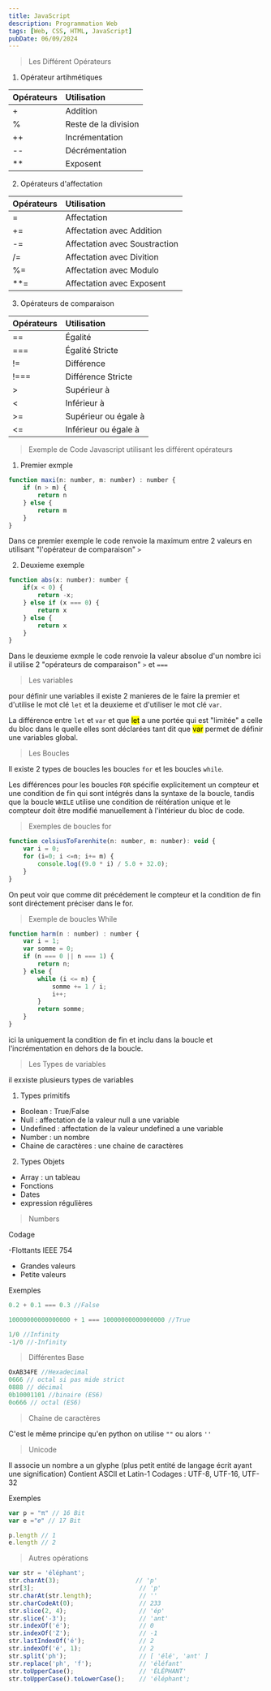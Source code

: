 ```yaml
---
title: JavaScript
description: Programmation Web
tags: [Web, CSS, HTML, JavaScript]
pubDate: 06/09/2024
---
```


> Les Différent Opérateurs

1. Opérateur artihmétiques

| Opérateurs | Utilisation          |
| :--------- | :------------------- |
| +          | Addition             |
| %          | Reste de la division |
| ++         | Incrémentation       |
| --         | Décrémentation       |
| \*\*       | Exposent             |

2. Opérateurs d'affectation

| Opérateurs | Utilisation                   |
| :--------- | :---------------------------- |
| =          | Affectation                   |
| +=         | Affectation avec Addition     |
| -=         | Affectation avec Soustraction |
| /=         | Affectation avec Divition     |
| %=         | Affectation avec Modulo       |
| \*\*=      | Affectation avec Exposent     |

3. Opérateurs de comparaison

| Opérateurs | Utilisation          |
| :--------- | :------------------- |
| ==         | Égalité              |
| ===        | Égalité Stricte      |
| !=         | Différence           |
| !===       | Différence Stricte   |
| >          | Supérieur à          |
| \<         | Inférieur à          |
| >=         | Supérieur ou égale à |
| \<=        | Inférieur ou égale à |

> Exemple de Code Javascript utilisant les différent opérateurs

1. Premier exmple

```javascript
function maxi(n: number, m: number) : number {
    if (n > m) {
        return n
    } else {
        return m
    }
}
```

Dans ce premier exemple le code renvoie la maximum entre 2 valeurs en utilisant
"l'opérateur de comparaison" <code>></code>

2. Deuxieme exemple

```javascript
function abs(x: number): number {
    if(x < 0) {
        return -x;
    } else if (x === 0) {
        return x
    } else {
        return x
    }
}
```

Dans le deuxieme exmple le code renvoie la valeur absolue d'un nombre ici il
utilise 2 "opérateurs de comparaison" <code>></code> et <code>===</code>

> Les variables

pour définir une variables il existe 2 manieres de le faire la premier et
d'utilise le mot clé <code>let</code> et la deuxieme et d'utiliser le mot clé
<code>var</code>.

La différence entre <code>let</code> et <code>var</code> et que <mark>let</mark>
a une portée qui est "limitée" a celle du bloc dans le quelle elles sont
déclarées tant dit que <mark>var</mark> permet de définir une variables global.

> Les Boucles

Il existe 2 types de boucles les boucles <code>for</code> et les boucles
<code>while</code>.

Les différences pour les boucles <code>FOR</code> spécifie explicitement un
compteur et une condition de fin qui sont intégrés dans la syntaxe de la boucle,
tandis que la boucle <code>WHILE</code> utilise une condition de réitération
unique et le compteur doit être modifié manuellement à l'intérieur du bloc de
code.

> Exemples de boucles for

```javascript
function celsiusToFarenhite(n: number, m: number): void {
    var i = 0;
    for (i=0; i <=n; i+= m) {
        console.log((9.0 * i) / 5.0 + 32.0);
    }
}
```

On peut voir que comme dit précédement le compteur et la condition de fin sont
diréctement préciser dans le for.

> Exemple de boucles While

```javascript
function harm(n : number) : number {
    var i = 1;
    var somme = 0;
    if (n === 0 || n === 1) {
        return n;
    } else {
        while (i <= n) {
            somme += 1 / i;
            i++;
        }
        return somme;
    }
}
```

ici la uniquement la condition de fin et inclu dans la boucle et
l'incrémentation en dehors de la boucle.

> Les Types de variables

il exxiste plusieurs types de variables

1. Types primitifs

- Boolean : True/False
- Null : affectation de la valeur null a une variable
- Undefined : affectation de la valeur undefined a une variable
- Number : un nombre
- Chaine de caractères : une chaine de caractères


2. Types Objets

- Array : un tableau
- Fonctions
- Dates
- expression régulières

> Numbers 

Codage

-Flottants IEEE 754
- Grandes valeurs
- Petite valeurs

Exemples

```js
0.2 + 0.1 === 0.3 //False

10000000000000000 + 1 === 10000000000000000 //True

1/0 //Infinity
-1/0 //-Infinity
```

> Différentes Base

```js
OxAB34FE //Hexadecimal
0666 // octal si pas mide strict
0888 // décimal
0b10001101 //binaire (ES6)
0o666 // octal (ES6)
```

> Chaine de caractères

C'est le même principe qu'en python on utilise <code>""</code> ou alors <code>''</code>

> Unicode

Il associe un nombre a un glyphe (plus petit entité de langage écrit ayant une signification)
Contient ASCII et Latin-1
Codages : UTF-8, UTF-16, UTF-32

Exemples
```js
var p = "π" // 16 Bit
var e ="𝑒" // 17 Bit

p.length // 1
e.length // 2
```

> Autres opérations

```js
var str = 'éléphant';
str.charAt(3);                     // 'p'
str[3];                             // 'p'
str.charAt(str.length);             // ''
str.charCodeAt(0);                  // 233
str.slice(2, 4);                    // 'ép'
str.slice('-3');                    // 'ant'
str.indexOf('é');                   // 0
str.indexOf('Z');                   // -1
str.lastIndexOf('é');               // 2
str.indexOf('é', 1);                // 2
str.split('ph');                    // [ 'élé', 'ant' ]
str.replace('ph', 'f');             // 'éléfant'
str.toUpperCase();                  // 'ÉLÉPHANT'
str.toUpperCase().toLowerCase();    // 'éléphant';
```
